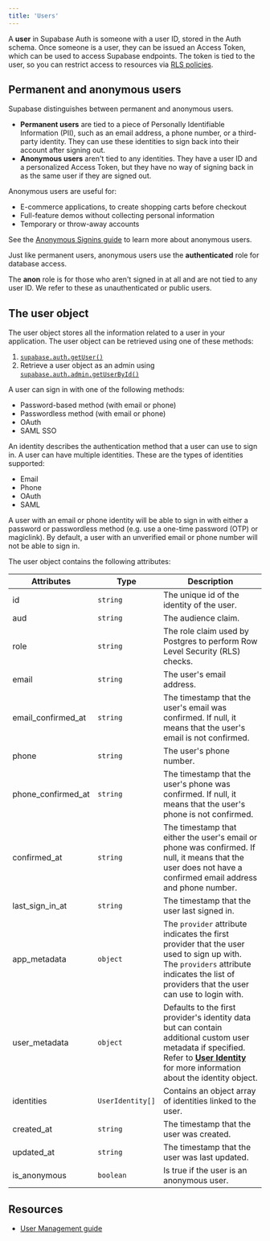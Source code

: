 ```yaml
---
title: 'Users'
---
```


A **user** in Supabase Auth is someone with a user ID, stored in the Auth schema. Once someone is a user, they can be issued an Access Token, which can be used to access Supabase endpoints. The token is tied to the user, so you can restrict access to resources via [RLS policies](/docs/guides/database/postgres/row-level-security).

## Permanent and anonymous users

Supabase distinguishes between permanent and anonymous users.

- **Permanent users** are tied to a piece of Personally Identifiable Information (PII), such as an email address, a phone number, or a third-party identity. They can use these identities to sign back into their account after signing out.
- **Anonymous users** aren't tied to any identities. They have a user ID and a personalized Access Token, but they have no way of signing back in as the same user if they are signed out.

Anonymous users are useful for:

- E-commerce applications, to create shopping carts before checkout
- Full-feature demos without collecting personal information
- Temporary or throw-away accounts

See the [Anonymous Signins guide](/docs/guides/auth/auth-anonymous) to learn more about anonymous users.

<Admonition type="caution" title="Anonymous users do not use the anon role">

Just like permanent users, anonymous users use the **authenticated** role for database access.

The **anon** role is for those who aren't signed in at all and are not tied to any user ID. We refer to these as unauthenticated or public users.

</Admonition>

## The user object

The user object stores all the information related to a user in your application. The user object can be retrieved using one of these methods:

1. [`supabase.auth.getUser()`](/docs/reference/javascript/auth-getuser)
2. Retrieve a user object as an admin using [`supabase.auth.admin.getUserById()`](/docs/reference/javascript/auth-admin-listusers)

A user can sign in with one of the following methods:

- Password-based method (with email or phone)
- Passwordless method (with email or phone)
- OAuth
- SAML SSO

An identity describes the authentication method that a user can use to sign in. A user can have multiple identities. These are the types of identities supported:

- Email
- Phone
- OAuth
- SAML

<Admonition type="note">

A user with an email or phone identity will be able to sign in with either a password or passwordless method (e.g. use a one-time password (OTP) or magiclink). By default, a user with an unverified email or phone number will not be able to sign in.

</Admonition>

The user object contains the following attributes:

| Attributes         | Type             | Description                                                                                                                                                                                                                                          |
| ------------------ | ---------------- | ---------------------------------------------------------------------------------------------------------------------------------------------------------------------------------------------------------------------------------------------------- |
| id                 | `string`         | The unique id of the identity of the user.                                                                                                                                                                                                           |
| aud                | `string`         | The audience claim.                                                                                                                                                                                                                                  |
| role               | `string`         | The role claim used by Postgres to perform Row Level Security (RLS) checks.                                                                                                                                                                          |
| email              | `string`         | The user's email address.                                                                                                                                                                                                                            |
| email_confirmed_at | `string`         | The timestamp that the user's email was confirmed. If null, it means that the user's email is not confirmed.                                                                                                                                         |
| phone              | `string`         | The user's phone number.                                                                                                                                                                                                                             |
| phone_confirmed_at | `string`         | The timestamp that the user's phone was confirmed. If null, it means that the user's phone is not confirmed.                                                                                                                                         |
| confirmed_at       | `string`         | The timestamp that either the user's email or phone was confirmed. If null, it means that the user does not have a confirmed email address and phone number.                                                                                         |
| last_sign_in_at    | `string`         | The timestamp that the user last signed in.                                                                                                                                                                                                          |
| app_metadata       | `object`         | The `provider` attribute indicates the first provider that the user used to sign up with. The `providers` attribute indicates the list of providers that the user can use to login with.                                                             |
| user_metadata      | `object`         | Defaults to the first provider's identity data but can contain additional custom user metadata if specified. Refer to [**User Identity**](/docs/guides/auth/auth-identity-linking#the-user-identity) for more information about the identity object. |
| identities         | `UserIdentity[]` | Contains an object array of identities linked to the user.                                                                                                                                                                                           |
| created_at         | `string`         | The timestamp that the user was created.                                                                                                                                                                                                             |
| updated_at         | `string`         | The timestamp that the user was last updated.                                                                                                                                                                                                        |
| is_anonymous       | `boolean`        | Is true if the user is an anonymous user.                                                                                                                                                                                                            |

## Resources

- [User Management guide](/docs/guides/auth/managing-user-data)
